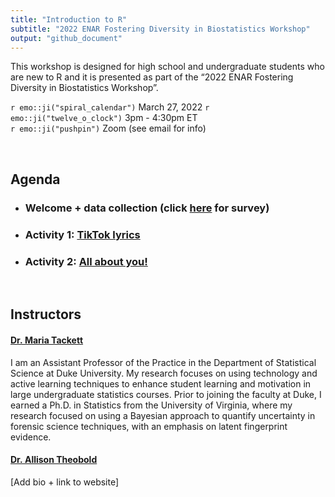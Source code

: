 ```yaml
---
title: "Introduction to R"
subtitle: "2022 ENAR Fostering Diversity in Biostatistics Workshop"
output: "github_document"
---
```


This workshop is designed for high school and undergraduate students who are new to R and it is presented as part of the "2022 ENAR Fostering Diversity in Biostatistics Workshop".

`r emo::ji("spiral_calendar")` March 27, 2022
`r emo::ji("twelve_o_clock")` 3pm - 4:30pm ET  
`r emo::ji("pushpin")` Zoom (see email for info)  

<br>

## Agenda

- ### Welcome + data collection (click [here](https://forms.gle/LcBLz6RkkXBuwMD9A) for survey)
- ### Activity 1: [TikTok lyrics](https://minecr.shinyapps.io/tiktok_lyrics/)
- ### Activity 2: [All about you!](https://minecr.shinyapps.io/all_about_you/)

<br>

## Instructors

#### [Dr. Maria Tackett](https://www.mariatackett.net/)

I am an Assistant Professor of the Practice in the Department of Statistical Science at Duke University. My research focuses on using technology and active learning techniques to enhance student learning and motivation in large undergraduate statistics courses. Prior to joining the faculty at Duke, I earned a Ph.D. in Statistics from the University of Virginia, where my research focused on using a Bayesian approach to quantify uncertainty in forensic science techniques, with an emphasis on latent fingerprint evidence.

#### [Dr. Allison Theobold]()

[Add bio + link to website]



